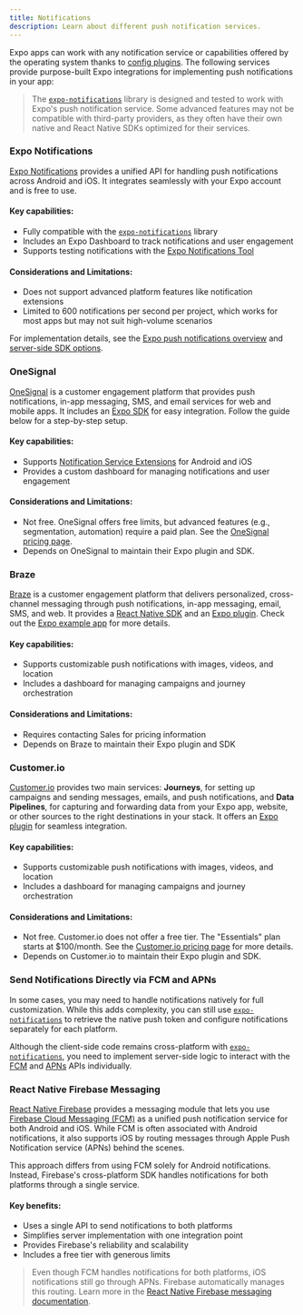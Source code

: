 ```yaml
---
title: Notifications
description: Learn about different push notification services.
---
```



Expo apps can work with any notification service or capabilities offered by the operating system thanks to [config plugins](/config-plugins/introduction/). The following services provide purpose-built Expo integrations for implementing push notifications in your app:

> The [`expo-notifications`](/versions/latest/sdk/notifications/) library is designed and tested to work with Expo's push notification service. Some advanced features may not be compatible with third-party providers, as they often have their own native and React Native SDKs optimized for their services.

### Expo Notifications

[Expo Notifications](/push-notifications/overview) provides a unified API for handling push notifications across Android and iOS. It integrates seamlessly with your Expo account and is free to use.

#### Key capabilities:

- Fully compatible with the [`expo-notifications`](/versions/latest/sdk/notifications/) library
- Includes an Expo Dashboard to track notifications and user engagement
- Supports testing notifications with the [Expo Notifications Tool](https://expo.dev/notifications)

#### Considerations and Limitations:

- Does not support advanced platform features like notification extensions
- Limited to 600 notifications per second per project, which works for most apps but may not suit high-volume scenarios

For implementation details, see the [Expo push notifications overview](/push-notifications/overview) and [server-side SDK options](https://docs.expo.dev/push-notifications/sending-notifications/#send-push-notifications-using-a-servers).

### OneSignal

[OneSignal](https://onesignal.com/) is a customer engagement platform that provides push notifications, in-app messaging, SMS, and email services for web and mobile apps. It includes an [Expo SDK](https://github.com/OneSignal/onesignal-expo-plugin) for easy integration. Follow the guide below for a step-by-step setup.

#### Key capabilities:

- Supports [Notification Service Extensions](https://documentation.onesignal.com/docs/service-extensions) for Android and iOS
- Provides a custom dashboard for managing notifications and user engagement

#### Considerations and Limitations:

- Not free. OneSignal offers free limits, but advanced features (e.g., segmentation, automation) require a paid plan. See the [OneSignal pricing page](https://onesignal.com/pricing).
- Depends on OneSignal to maintain their Expo plugin and SDK.

<BoxLink
  title="OneSignal Expo SDK Setup"
  description="Learn how to integrate OneSignal in your Expo project."
  href="https://documentation.onesignal.com/docs/react-native-expo-sdk-setup"
/>

### Braze

[Braze](https://www.braze.com/) is a customer engagement platform that delivers personalized, cross-channel messaging through push notifications, in-app messaging, email, SMS, and web. It provides a [React Native SDK](https://github.com/braze-inc/braze-react-native-sdk) and an [Expo plugin](https://github.com/braze-inc/braze-expo-plugin/tree/main). Check out the [Expo example app](https://github.com/braze-inc/braze-expo-plugin/tree/main/example) for more details.

#### Key capabilities:

- Supports customizable push notifications with images, videos, and location
- Includes a dashboard for managing campaigns and journey orchestration

#### Considerations and Limitations:

- Requires contacting Sales for pricing information
- Depends on Braze to maintain their Expo plugin and SDK

<BoxLink
  title="Braze Expo Setup"
  description="Learn how to integrate Braze in your Expo project."
  href="https://www.braze.com/docs/developer_guide/platforms/react_native/sdk_integration"
/>

### Customer.io

[Customer.io](http://Customer.io) provides two main services: **Journeys**, for setting up campaigns and sending messages, emails, and push notifications, and **Data Pipelines**, for capturing and forwarding data from your Expo app, website, or other sources to the right destinations in your stack. It offers an [Expo plugin](https://github.com/customerio/customerio-expo-plugin) for seamless integration.

#### Key capabilities:

- Supports customizable push notifications with images, videos, and location
- Includes a dashboard for managing campaigns and journey orchestration

#### Considerations and Limitations:

- Not free. Customer.io does not offer a free tier. The "Essentials" plan starts at $100/month. See the [Customer.io pricing page](https://customer.io/pricing) for more details.
- Depends on Customer.io to maintain their Expo plugin and SDK.

<BoxLink
  title="Customer.io Expo Quick Start Guide"
  description="Learn how to integrate Customer.io in your Expo project."
  href="https://docs.customer.io/sdk/expo/quick-start-guide/"
/>

### Send Notifications Directly via FCM and APNs

In some cases, you may need to handle notifications natively for full customization. While this adds complexity, you can still use [`expo-notifications`](/versions/latest/sdk/notifications/) to retrieve the native push token and configure notifications separately for each platform.

Although the client-side code remains cross-platform with [`expo-notifications`](/versions/latest/sdk/notifications/), you need to implement server-side logic to interact with the [FCM](https://firebase.google.com/docs/cloud-messaging) and [APNs](https://developer.apple.com/documentation/usernotifications) APIs individually.

### React Native Firebase Messaging

[React Native Firebase](https://rnfirebase.io/) provides a messaging module that lets you use [Firebase Cloud Messaging (FCM)](https://firebase.google.com/docs/cloud-messaging) as a unified push notification service for both Android and iOS. While FCM is often associated with Android notifications, it also supports iOS by routing messages through Apple Push Notification service (APNs) behind the scenes.

This approach differs from using FCM solely for Android notifications. Instead, Firebase's cross-platform SDK handles notifications for both platforms through a single service.

#### Key benefits:

- Uses a single API to send notifications to both platforms
- Simplifies server implementation with one integration point
- Provides Firebase's reliability and scalability
- Includes a free tier with generous limits

> Even though FCM handles notifications for both platforms, iOS notifications still go through APNs. Firebase automatically manages this routing. Learn more in the [React Native Firebase messaging documentation](https://rnfirebase.io/messaging/usage).
